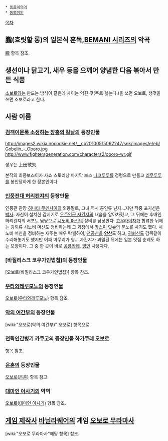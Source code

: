  * [[동음이의어]]
 * [[동명이인]]

[[목차]]

== 朧(흐릿할 롱)의 일본식 훈독,[[BEMANI 시리즈]]의 악곡  ==
[[朧]] 항목 참조.

== 생선이나 닭고기, 새우 등을 으깨어 양념한 다음 볶아서 만든 식품 ==
[[소보로]]와는 만드는 방식이 같은데 차이는 익힌 것(주로 삶는다.)을 쓰면 오보로, 생것을 쓰면 소보로라고 한다.

== 사람 이름 ==
=== [[검객이문록 소생하는 창홍의 칼날]]의 등장인물 ===
http://images2.wikia.nocookie.net/__cb20100515062247/snk/images/e/eb/Gobelin_-_Oboro.jpg http://www.fightersgeneration.com/characters2/oboro-wr.gif

성우는 上田敏矢.

본작의 최종보스이자 사쇼 스토리상 마지막 보스 [[나코루루]]를 정령으로 만들고 [[리무루루]]를 봉인당하게 한 장본인이다

=== [[인풍전대 허리켄쟈]]의 등장인물 ===
인풍관 관장 [[히나타 무겐사이]]의 외동딸로, 그녀 역시 공인류 닌자...지만 작중 포지션은 [[박사]]. 자신이 설치한 감지기로 [[우주인군 자칸쟈]]의 내습을 알아차렸고, 그 뒤에는 후배인 허리켄쟈의 서포트 담당으로 [[시노비 머신]]의 정비를 담당한다. [[고우라이자]]가 합류한 뒤에는 굉뢰류 시노비 머신도 정비하는데 그 과정에서 [[카스미 잇슈]]의 분노를 사기도 했다. 시노비 머신을 정비하는 재주는 매우 탁월하여, [[천공신]]을 '''[[양산]]'''도 하고, [[굉뢰신]]도 감쪽같이 수리해놓기도 했지만 어째 마무리가 영... 자칸쟈가 괴멸된 뒤에는 일본 맛집 순례도 하는 모양이다. 그 중 한 곳이 바로 [[공룡카레]]. [[방언]] 사용자다.

=== [바질리스크 코우가인법첩]의 등장인물 ===
[오보로(바질리스크 코우가인법첩)] 항목 참조.

=== [[우타와레루모노]]의 등장인물 ===
[[오보로(우타와레루모노)]] 항목 참조.

=== [[악의 여간부]]의 등장인물 ===
[wiki:"오보로(악의 여간부)" 오보로] 항목으로.

=== [[전략인간병기 카쿠고]]의 등장인물 [[하가쿠레 오보로]] ===
항목 참조.

=== [[은혼]]의 등장인물 ===
[[오보로(은혼)]] 항목 참고.

=== [[대마인 아사기]]의 악역 ===
[[오보로(대마인 아사기)]] 항목 참조.

== [[게임 제작사]] [[바닐라웨어]]의 게임 [[오보로 무라마사]] ==
[wiki:"오보로 무라마사"해당 항목] 참조.
